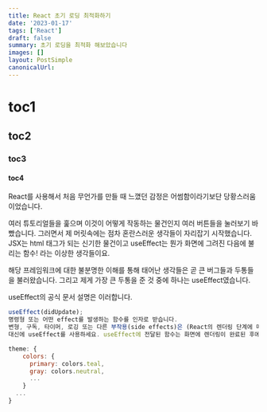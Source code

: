 ```yaml
---
title: React 초기 로딩 최적화하기
date: '2023-01-17'
tags: ['React']
draft: false
summary: 초기 로딩을 최적화 해보았습니다
images: []
layout: PostSimple
canonicalUrl:
---
```


<TOCInline toc={props.toc} exclude="Overview" />

# toc1

## toc2

### toc3

#### toc4

React를 사용해서 처음 무언가를 만들 때 느꼈던 감정은 어썸함이라기보단 당황스러움이었습니다.

여러 튜토리얼들을 훑으며 이것이 어떻게 작동하는 물건인지 여러 버튼들을 눌러보기 바빴습니다. 그러면서 제 머릿속에는 점차 혼란스러운 생각들이 자리잡기 시작했습니다. JSX는 html 태그가 되는 신기한 물건이고 useEffect는 뭔가 화면에 그려진 다음에 불리는 함수! 라는 이상한 생각들이요.

해당 프레임워크에 대한 불분명한 이해를 통해 태어난 생각들은 곧 큰 버그들과 두통들을 불러왔습니다. 그리고 제게 가장 큰 두통을 준 것 중에 하나는 useEffect였습니다.

useEffect의 공식 문서 설명은 이러합니다.

```js
useEffect(didUpdate);
명령형 또는 어떤 effect를 발생하는 함수를 인자로 받습니다.
변형, 구독, 타이머, 로깅 또는 다른 부작용(side effects)은 (React의 렌더링 단계에 따르면) 함수 컴포넌트의 본문 안에서는 허용되지 않습니다. 이를 수행한다면 그것은 매우 혼란스러운 버그 및 UI의 불일치를 야기하게 될 것입니다.
대신에 useEffect를 사용하세요. useEffect에 전달된 함수는 화면에 렌더링이 완료된 후에 수행되게 될 것입니다. React의 순수한 함수적인 세계에서 명령적인 세계로의 탈출구로 생각하세요.
```

```js:tailwind.config.js
theme: {
    colors: {
      primary: colors.teal,
      gray: colors.neutral,
      ...
    }
  ...
}
```
